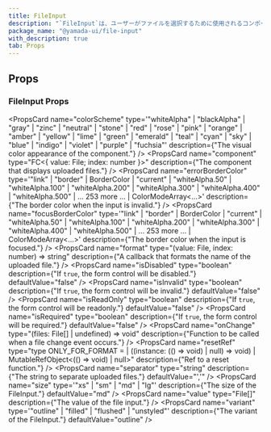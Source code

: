 ```yaml
---
title: FileInput
description: "`FileInput`は、ユーザーがファイルを選択するために使用されるコンポーネントです。"
package_name: "@yamada-ui/file-input"
with_description: true
tab: Props
---
```


## Props

### FileInput Props

<PropsCard
  name="colorScheme"
  type='"whiteAlpha" | "blackAlpha" | "gray" | "zinc" | "neutral" | "stone" | "red" | "rose" | "pink" | "orange" | "amber" | "yellow" | "lime" | "green" | "emerald" | "teal" | "cyan" | "sky" | "blue" | "indigo" | "violet" | "purple" | "fuchsia"'
  description={"The visual color appearance of the component."}
/>
<PropsCard
  name="component"
  type="FC<{ value: File; index: number }>"
  description={"The component that displays uploaded files."}
/>
<PropsCard
  name="errorBorderColor"
  type='"link" | "border" | BorderColor | "current" | "whiteAlpha.50" | "whiteAlpha.100" | "whiteAlpha.200" | "whiteAlpha.300" | "whiteAlpha.400" | "whiteAlpha.500" | ... 253 more ... | ColorModeArray<...>'
  description={"The border color when the input is invalid."}
/>
<PropsCard
  name="focusBorderColor"
  type='"link" | "border" | BorderColor | "current" | "whiteAlpha.50" | "whiteAlpha.100" | "whiteAlpha.200" | "whiteAlpha.300" | "whiteAlpha.400" | "whiteAlpha.500" | ... 253 more ... | ColorModeArray<...>'
  description={"The border color when the input is focused."}
/>
<PropsCard
  name="format"
  type="(value: File, index: number) => string"
  description={"A callback that formats the name of the uploaded file."}
/>
<PropsCard
  name="isDisabled"
  type="boolean"
  description={"If `true`, the form control will be disabled."}
  defaultValue="false"
/>
<PropsCard
  name="isInvalid"
  type="boolean"
  description={"If `true`, the form control will be invalid."}
  defaultValue="false"
/>
<PropsCard
  name="isReadOnly"
  type="boolean"
  description={"If `true`, the form control will be readonly."}
  defaultValue="false"
/>
<PropsCard
  name="isRequired"
  type="boolean"
  description={"If `true`, the form control will be required."}
  defaultValue="false"
/>
<PropsCard
  name="onChange"
  type="(files: File[] | undefined) => void"
  description={"Function to be called when a file change event occurs."}
/>
<PropsCard
  name="resetRef"
  type="type ONLY_FOR_FORMAT =
  | ((instance: (() => void) | null) => void)
  | MutableRefObject<(() => void) | null>"
  description={"Ref to a reset function."}
/>
<PropsCard
  name="separator"
  type="string"
  description={"The string to separate uploaded files."}
  defaultValue="','"
/>
<PropsCard
  name="size"
  type='"xs" | "sm" | "md" | "lg"'
  description={"The size of the FileInput."}
  defaultValue="md"
/>
<PropsCard
  name="value"
  type="File[]"
  description={"The value of the file input."}
/>
<PropsCard
  name="variant"
  type='"outline" | "filled" | "flushed" | "unstyled"'
  description={"The variant of the FileInput."}
  defaultValue="outline"
/>
